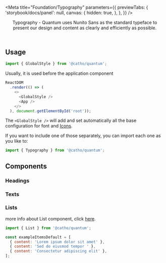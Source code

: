 

<Meta 
  title="Foundation/Typography" 
  parameters={{
    previewTabs: { 
      'storybook/docs/panel': null, 
      canvas: {
        hidden: true,
      },
    },
  }}
/>

<Header title="Typography">
  Typography - Quantum uses Nunito Sans as the standard typeface to present
  our design and content as clearly and efficiently as possible.
</Header>


## Usage

```js
import { GlobalStyle } from '@catho/quantum';
```

Usually, it is used before the application component

```js
ReactDOM
  .render(() => (
    <>
      <GlobalStyle />
      <App />
    </>
  ), document.getElementById('root'));
```

The `<GlobalStyle />` will add and set automatically all the base configuration for font and [Icons](?path=/docs/foundation--icons).

If you want to include one of those separately, you can import each one as you like to:

```js
import { Typography } from '@catho/quantum';
```

## Components

### Headings

<Headings />

### Texts

<Texts />

### Lists

more info about List component, click [here](?path=/docs/foundation--list).

```js
import { List } from '@catho/quantum';
```

```js
const exampleItemsDefault = [
  { content: 'Lorem ipsum dolor sit amet' },
  { content: 'Sed do eiusmod tempor ' },
  { content: 'Consectetur adipiscing elit' },
];
```

<Lists />